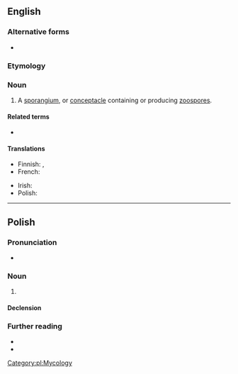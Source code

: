 {{also|zoösporangium}}

==English==

===Alternative forms===
* {{l|en|zoösporangium}}

===Etymology===
{{prefix|en|zoo|sporangium}}

===Noun===
{{en-noun|zoosporangia}}

# {{lb|en|botany}} A [[sporangium]], or [[conceptacle]] containing or producing [[zoospore]]s.

====Related terms====
* {{l|en|zoospore}}

====Translations====
{{trans-top|a sporangium, or conceptacle containing or producing zoospores}}
* Finnish: {{t|fi|parveiluitiöpesäke}}, {{t|fi|zoosporangio}}
* French: {{t+|fr|zoosporange|m}}
{{trans-mid}}
* Irish: {{t|ga|zóspóragán|m}}
* Polish: {{t|pl|zoosporangium|n}}
{{trans-bottom}}

----

==Polish==

===Pronunciation===
* {{pl-IPA}}

===Noun===
{{pl-noun|n}}

# {{l|en|zoosporangium}}

====Declension====
{{pl-decl-noun-n}}

===Further reading===
* {{R:pl:WSJP}}
* {{R:PWN}}

[[Category:pl:Mycology]]